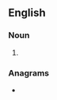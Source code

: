 ==English==

===Noun===
{{head|en|noun form}}

# {{plural of|toledo|lang=en}}

===Anagrams===
* {{anagrams|en|a=deloost|destool|stooled|toodles}}